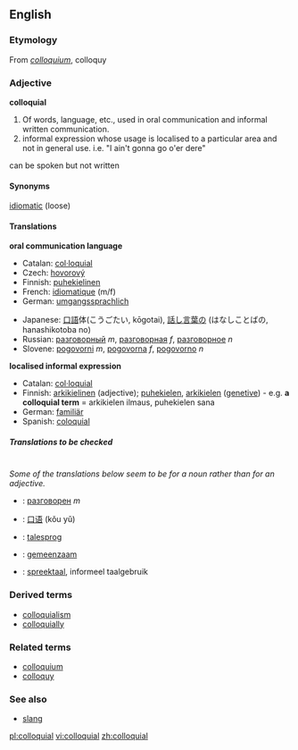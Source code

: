 ==English==

===Etymology===
From {{L.}} ''[[colloquium]]'', colloquy

===Adjective===
'''colloquial'''

#Of words, language, etc., used in oral communication and informal written communication.
#informal expression whose usage is localised to a particular area and not in general use. i.e. "I ain't gonna go o'er dere"
can be spoken but not written

====Synonyms====
[[idiomatic]] (loose)

====Translations====
'''oral communication language'''
{{top}}
*Catalan: [[col·loquial]]
*Czech: [[hovorový]]
*Finnish: [[puhekielinen]]
*French: [[idiomatique]] (m/f) <!--(m/f) is to state that this adjective does not change with the gender of the noun it modifies... there is a word for this but I can't remember what it is-->
*German: [[umgangssprachlich]]
{{mid}}
*Japanese: [[口語]]体(こうごたい, kōgotai), [[話し言葉]]の (はなしことばの, hanashikotoba no)
*Russian: [[разговорный]] ''m'', [[разговорная]] ''f'', [[разговорное]] ''n''
*Slovene: [[pogovorni]] ''m'', [[pogovorna]] ''f'', [[pogovorno]] ''n''
{{bottom}}

'''localised informal expression'''
{{top}}
*Catalan: [[col·loquial]]
*Finnish: [[arkikielinen]] (adjective); [[puhekielen]], [[arkikielen]] ([[genetive]]) - e.g. '''a colloquial term''' = arkikielen ilmaus, puhekielen sana
*German: [[familiär]]
*Spanish: [[coloquial]]
{{mid}}
{{bottom}}

=====Translations to be checked=====
<!--Remove this section once all of the translations below have been moved into the tables above.-->
{{checktrans}}<br>

''Some of the translations below seem to be for a noun rather than for an adjective.''
*{{ttbc|Bulgarian}}: [[разговорен]] ''m''
*{{ttbc|Chinese}}: [[口语]] (kǒu yǔ)
*{{ttbc|Danish}}: [[talesprog]]
*{{ttbc|Dutch}}: [[gemeenzaam]]
*{{ttbc|Dutch}}: [[spreektaal]], informeel taalgebruik

===Derived terms===
*[[colloquialism]]
*[[colloquially]]

===Related terms===
*[[colloquium]]
*[[colloquy]]

===See also===
*[[slang]]

[[pl:colloquial]]
[[vi:colloquial]]
[[zh:colloquial]]
